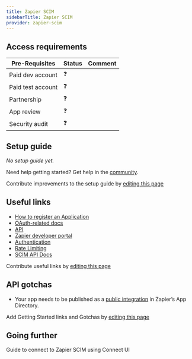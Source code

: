 ```yaml
---
title: Zapier SCIM
sidebarTitle: Zapier SCIM
provider: zapier-scim
---
```


<Overview />
<PreBuiltTooling />
<PreBuiltUseCases />

## Access requirements
| Pre-Requisites | Status | Comment|
| - | - | - |
| Paid dev account | ❓ |  |
| Paid test account | ❓ |  |
| Partnership | ❓ | |
| App review | ❓ |  |
| Security audit | ❓ | |


## Setup guide

_No setup guide yet._

<Tip>Need help getting started? Get help in the [community](https://nango.dev/slack).</Tip>

<Note>Contribute improvements to the setup guide by [editing this page](https://github.com/nangohq/nango/tree/master/docs-v2/integrations/all/zapier-scim.mdx)</Note>

## Useful links

- [How to register an Application](https://zapier.com/resources/guides/quick-start/create-zap)
- [OAuth-related docs](https://docs.zapier.com/platform/build/oauth)
- [API](https://docs.zapier.com/partner-solutions/api-reference/apps/get-apps-[v2])
- [Zapier developer portal](https://docs.zapier.com/platform/home)
- [Authentication](https://docs.zapier.com/partner-solutions/api-reference/authentication)
- [Rate Limiting](https://docs.zapier.com/partner-solutions/api-reference/rate-limiting)
- [SCIM API Docs](https://help.zapier.com/hc/en-us/articles/8496291497741-Provision-user-accounts-with-SCIM#h_01HE8NPZMWPKE66CN8R0AFQ0AR)

<Note>Contribute useful links by [editing this page](https://github.com/nangohq/nango/tree/master/docs-v2/integrations/all/zapier-scim.mdx)</Note>

## API gotchas

-   Your app needs to be published as a [public integration](https://docs.zapier.com/platform/quickstart/private-vs-public-integrations) in Zapier’s App Directory.

<Note>Add Getting Started links and Gotchas by [editing this page](https://github.com/nangohq/nango/tree/master/docs-v2/integrations/all/zapier-scim.mdx)</Note>

## Going further

<Card title="Connect to Zapier SCIM" icon="link" href="/integrations/all/zapier-scim/connect" horizontal>
  Guide to connect to Zapier SCIM using Connect UI
</Card>
